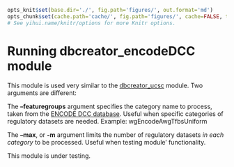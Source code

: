 ```r

opts_knit$set(base.dir='./', fig.path='figures/', out.format='md')
opts_chunk$set(cache.path='cache/', fig.path='figures/', cache=FALSE, tidy=TRUE, fig.keep='high', echo=TRUE, dpi=300, out.width=700, prompt=FALSE, comment='##', results='markup', eval=FALSE)
# See yihui.name/knitr/options for more Knitr options.
```

Running dbcreator_encodeDCC module
========================================================

This module is used very similar to the [dbcreator_ucsc](dbcreator_ucsc.md) module. Two arguments are different:

The **--featuregroups** argument specifies the category name to process, taken from the [ENCODE DCC database](http://hgdownload.cse.ucsc.edu/goldenPath/hg19/encodeDCC/). Useful when specific categories of regulatory datasets are needed. Example: wgEncodeAwgTfbsUniform

The **--max**, or **-m** argument limits the number of regulatory datasets *in each category* to be processed. Useful when testing module' functionality.

This module is under testing.